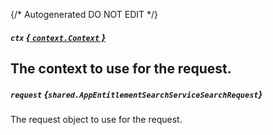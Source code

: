 {/* Autogenerated DO NOT EDIT  */}

##### `ctx` [*{ `context.Context` }*](https://pkg.go.dev/context#Context)
The context to use for the request.
---
##### `request` *{`shared.AppEntitlementSearchServiceSearchRequest`}*
The request object to use for the request.

<Collapsible openLabel={Labels.showProperties} closeLabel={Labels.hideProperties}>
  <AppEntitlementSearchServiceSearchRequest />
</Collapsible>


